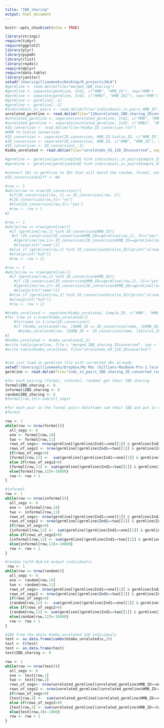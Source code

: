 ```yaml
---
title: "IBD_sharing"
output: html_document
---
```


```r
knitr::opts_chunk$set(echo = TRUE)
```
```r
library(stringi)
require(tidyr)
require(ggplot2)
library(plyr)
library(pipeR)
library(rlist)
library(readxl)
require(dplyr)
require(data.table)
library(janitor)
setwd("/Users/gillianmeeks/Desktop/R_projects/HLA")
#germline <- read.delim(file="merged_IBD_sharing")
#germline <- separate(germline, Ind1, c("HMB", "HMB_ID"), sep="HMB")
#germline <- separate(germline, Ind2, c("HMB2", "HMB_ID2"), sep="HMB")
#germline <- germline[,-1]
#germline <- germline[,-2]
#individuals_in_pairs <- read.delim(file="individuals_in_pairs_HMB_ID")
unrelated_germline <- read.delim(file="120unrelateds_IBD_sharing_IDconverted")
#unrelated_germline <- separate(unrelated_germline, Ind1, c("HMB", "HMB_ID"), sep="HMB")
#unrelated_germline <- separate(unrelated_germline, Ind2, c("HMB2", "HMB_ID2"), sep="HMB")
#ID_conversion <- read.delim(file="Himba_ID_conversion.txt")
#HMB to Scelza conversion
#ID_conversion <- separate(ID_conversion, HMB_ID.Scelza_ID, c("HMB_ID", "Scelza_ID"), sep=" ")
#ID_conversion <- separate(ID_conversion, HMB_ID, c("HMB", "HMB_ID"), sep="HMB")
#ID_conversion <- ID_conversion[,-1]
Himba_unrelated <- read.delim(file="unrelateds_H3_120_IDconverted", sep =" ")


```
```r
#germline <- germline[germline$Ind1 %in% individuals_in_pairs$Sample_ID,]
#germline <- germline[germline$Ind2 %in% individuals_in_pairs$Sample_ID,]
```


```r
#convert IDs in germline to IDs that will match the random, formal, and informal pairs sheet
#ID_conversion$diff <- NA

#row <- 1
#while(row <= nrow(ID_conversion)){
  #if(ID_conversion[row, 1] == ID_conversion[row, 2])
  #{ID_conversion[row,3]<-"no"}
  #else{ID_conversion[row,3]<-"yes"}
  #row <- row + 1
#}

#row <- 1
#while(row <= nrow(germline)){
  #if (germline[row,1] %in% ID_conversion$HMB_ID){
   #if (ID_conversion[ID_conversion$HMB_ID==germline[row,1], 3]=="yes")
    #{germline[row,1]<-ID_conversion[ID_conversion$HMB_ID==germline[row,1], 2]}
    #else{print("same")}}
  #else if (germline[row,1] %in% ID_conversion$Scelza_ID){print("already Scelza")}
  #else{print("huh")}
  #row <- row + 1}

#row <- 1
#while(row <= nrow(germline)){
  #if (germline[row,2] %in% ID_conversion$HMB_ID){
    #if (ID_conversion[ID_conversion$HMB_ID==germline[row,2], 3]=="yes")
    #{germline[row,2]<-ID_conversion[ID_conversion$HMB_ID==germline[row,2], 2]; print("diff")}
    #else{print("same")}}
  #else if (germline[row,2] %in% ID_conversion$Scelza_ID){print("already Scelza")}
  #else{print("huh")}
  #row <- row + 1}

#Himba_unrelated <- separate(Himba_unrelated, Sample_ID, c("HMB", "HMB_ID"), sep="HMB")
#for (row in 1:nrow(Himba_unrelated)){
    #for(name in 1:nrow(ID_conversion))
    #if (Himba_unrelated[row, ]$HMB_ID == ID_conversion[name, ]$HMB_ID)
      #Himba_unrelated[row, ]$HMB_ID <- ID_conversion[name, ]$Scelza_ID
#}
#Himba_unrelated <- Himba_unrelated[,2]
#write.table(germline, file = "merged_IBD_sharing_IDconverted", sep = "\t")
#write.table(Himba_unrelated, file="unrelateds_H3_120_IDconverted")
                      
```
```r
#can just load in germline file with corrected IDs already
setwd("/Users/gillianmeeks/Dropbox/My Mac (Gillians-MacBook-Pro-2.local)/Desktop/R_projects/HLA")
germline <- read.delim(file="inds_in_pairs_IBD_sharing_ID_converted_real", sep=" ")

#for each pairing (formal, informal, random) get their IBD sharing
formal$IBD_sharing <- 0
informal$IBD_sharing <- 0
random$IBD_sharing <- 0
#formal[row,13]<-sum(all_segs)

#for each pair in the formal pairs dataframe sum their IBD and put in new column (13)
#formal

row <- 1
while(row <= nrow(formal)){
  all_segs <- 0
  one <- formal[row,10]
  two <- formal[row,11]
  rows_of_segs<- nrow(germline[(germline$Ind1==one[[1]] & germline$Ind2==two[[1]]), ] [7])
  rows_of_segs2 <- nrow(germline[(germline$Ind1==two[[1]] & germline$Ind2==one[[1]]), ] [7])
  if(rows_of_segs>0)
  {formal[row,12] <-  sum(germline[(germline$Ind1==one[[1]] & germline$Ind2==two[[1]]), ] [7])}
  else if(rows_of_segs2>0)
  {formal[row,12] <- sum(germline[(germline$Ind1==two[[1]] & germline$Ind2==one[[1]]), ] [7])}
  else{formal[row,12]<-10000}
  row <- row + 1
}

```

```r
#informal
row <- 1
while(row <= nrow(informal)){
  all_segs <- 0
  one <- informal[row,10]
  two <- informal[row,11]
  rows_of_segs<- nrow(germline[(germline$Ind1==one[[1]] & germline$Ind2==two[[1]]), ] [7])
  rows_of_segs2 <- nrow(germline[(germline$Ind1==two[[1]] & germline$Ind2==one[[1]]), ] [7])
  if(rows_of_segs>0)
  {informal[row,12] <-  sum(germline[(germline$Ind1==one[[1]] & germline$Ind2==two[[1]]), ] [7])}
  else if(rows_of_segs2>0)
  {informal[row,12] <- sum(germline[(germline$Ind1==two[[1]] & germline$Ind2==one[[1]]), ] [7])}
  else{informal[row,12]<-10000}
  row <- row + 1
}
```
```r
#random (with HLA-LA output individuals)
 row <- 1
while(row <= nrow(random)){
  all_segs <- 0
  one <- random[row,10]
  two <- random[row,11]
  rows_of_segs<- nrow(germline[(germline$Ind1==one[[1]] & germline$Ind2==two[[1]]), ] [7])
  rows_of_segs2 <- nrow(germline[(germline$Ind1==two[[1]] & germline$Ind2==one[[1]]), ] [7])
  if(rows_of_segs>0)
  {random[row,12] <-  sum(germline[(germline$Ind1==one[[1]] & germline$Ind2==two[[1]]), ] [7])}
  else if(rows_of_segs2>0)
  {random[row,12] <- sum(germline[(germline$Ind1==two[[1]] & germline$Ind2==one[[1]]), ] [7])}
  else{random[row,12]<-10000}
  row <- row + 1
}
```
```r
#IBD from the whole Himba_unrelated 120 individuals
test <- as.data.frame(combn(Himba_unrelated$x,2))
test <- t(test)
test <- as.data.frame(test)
test$IBD_sharing <- 0

row <- 1
while(row <= nrow(test)){
  all_segs <- 0
  one <- test[row,1]
  two <- test[row,2]
  rows_of_segs<- nrow(unrelated_germline[(unrelated_germline$HMB_ID==one[[1]] & unrelated_germline$HMB_ID2==two[[1]]), ] [7])
  rows_of_segs2 <- nrow(unrelated_germline[(unrelated_germline$HMB_ID==two[[1]] & unrelated_germline$HMB_ID2==one[[1]]), ] [7])
  if(rows_of_segs>0)
  {test[row,3] <-  sum(unrelated_germline[(unrelated_germline$HMB_ID==one[[1]] & unrelated_germline$HMB_ID2==two[[1]]), ] [7])}
  else if(rows_of_segs2>0)
  {test[row,3] <- sum(unrelated_germline[(unrelated_germline$HMB_ID==two[[1]] & unrelated_germline$HMB_ID2==one[[1]]), ] [7])}
  else{test[row,3]<-1000}
  row <- row + 1
}

```